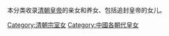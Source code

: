 本分类收录[[清朝皇帝|清朝皇帝]]的亲女和养女、包括追封皇帝的女儿。

[[Category:清朝宗室女|Category:清朝宗室女]]
[[Category:中國各朝代皇女|Category:中國各朝代皇女]]